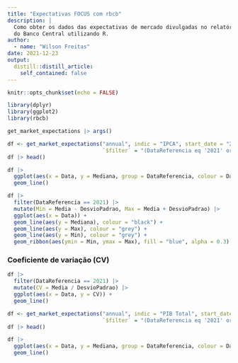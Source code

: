 ```yaml
---
title: "Expectativas FOCUS com rbcb"
description: |
  Como obter os dados das expectativas de mercado divulgadas no relatório FOCUS
  do Banco Central utilizando R.
author:
  - name: "Wilson Freitas"
date: 2021-12-23
output:
  distill::distill_article:
    self_contained: false
---
```



```r
knitr::opts_chunk$set(echo = FALSE)
```


```r
library(dplyr)
library(ggplot2)
library(rbcb)
```

```r
get_market_expectations |> args()
```

```r
df <- get_market_expectations("annual", indic = "IPCA", start_date = "2020-12-01",
                              `$filter` = "(DataReferencia eq '2021' or DataReferencia eq '2022') and baseCalculo eq 0")
df |> head()
```

```r
df |>
  ggplot(aes(x = Data, y = Mediana, group = DataReferencia, colour = DataReferencia)) +
  geom_line()
```


```r
df |>
  filter(DataReferencia == 2021) |>
  mutate(Min = Media - DesvioPadrao, Max = Media + DesvioPadrao) |>
  ggplot(aes(x = Data)) +
  geom_line(aes(y = Mediana), colour = "black") +
  geom_line(aes(y = Max), colour = "grey") +
  geom_line(aes(y = Min), colour = "grey") +
  geom_ribbon(aes(ymin = Min, ymax = Max), fill = "blue", alpha = 0.3)
```

### Coeficiente de variação (CV)

```r
df |>
  filter(DataReferencia == 2021) |>
  mutate(CV = Media / DesvioPadrao) |>
  ggplot(aes(x = Data, y = CV)) +
  geom_line()
```




```r
df <- get_market_expectations("annual", indic = "PIB Total", start_date = "2020-12-01",
                              `$filter` = "(DataReferencia eq '2021' or DataReferencia eq '2022') and baseCalculo eq 0")
df |> head()
```
```r
df |>
  ggplot(aes(x = Data, y = Mediana, group = DataReferencia, colour = DataReferencia)) +
  geom_line()
```
